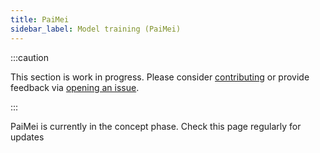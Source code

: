 ```yaml
---
title: PaiMei
sidebar_label: Model training (PaiMei)
---
```


:::caution

This section is work in progress. Please consider [contributing](contributing.mdx) or provide feedback via [opening an issue](https://code.siemens.com/micore/dev-docs/issues).

:::

PaiMei is currently in the concept phase. Check this page regularly for updates
